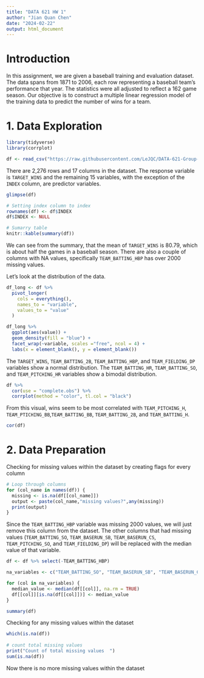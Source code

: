 ```yaml
---
title: "DATA 621 HW 1"
author: "Jian Quan Chen"
date: "2024-02-22"
output: html_document
---
```


# Introduction

In this assignment, we are given a baseball training and evaluation dataset. The data spans from 1871 to 2006, each row representing a baseball team's performance that year. The statistics were all adjusted to reflect a 162 game season. Our objective is to construct a multiple linear regression model of the training data to predict the number of wins for a team. 

# 1. Data Exploration

```r
library(tidyverse)
library(corrplot)
```

```r
df <- read_csv("https://raw.githubusercontent.com/LeJQC/DATA-621-Group-2/main/HW1/moneyball-training-data.csv", show_col_types = FALSE)
```

There are 2,276 rows and 17 columns in the dataset. The response variable is `TARGET_WINS` and the remaining 15 variables, with the exception of the `INDEX` column, are predictor variables. 
```r
glimpse(df)
```

```r
# Setting index column to index
rownames(df) <- df$INDEX
df$INDEX <- NULL

# Sumarry table
knitr::kable(summary(df))
```

We can see from the summary, that the mean of `TARGET_WINS` is 80.79, which is about half the games in a baseball season. There are also a couple of columns with NA values, specifically `TEAM_BATTING_HBP` has over 2000 missing values. 

Let's look at the distribution of the data.
```r
df_long <- df %>%
  pivot_longer(
    cols = everything(), 
    names_to = "variable",
    values_to = "value"
  )

df_long %>%
  ggplot(aes(value)) + 
  geom_density(fill = "blue") + 
  facet_wrap(~variable, scales ="free", ncol = 4) +
  labs(x = element_blank(), y = element_blank())
```

The `TARGET_WINS`, `TEAM_BATTING_2B`, `TEAM_BATTING_HBP`, and `TEAM_FIELDING_DP`  variables show a normal distribution. The `TEAM_BATTING_HR`, `TEAM_BATTING_SO`, and `TEAM_PITCHING_HR` variables show a bimodal distribution.

```r
df %>% 
  cor(use = "complete.obs") %>%
  corrplot(method = "color", tl.col = "black")
```

From this visual, wins seem to be most correlated with `TEAM_PITCHING_H`, `TEAM_PTICHING_BB`,`TEAM_BATTING_BB`, `TEAM_BATTING_2B`, and `TEAM_BATTING_H`.

```r
cor(df)
```

# 2. Data Preparation
Checking for missing values within the dataset by creating flags for every column
```r
# Loop through columns
for (col_name in names(df)) {
  missing <- is.na(df[[col_name]])
  output <- paste(col_name,"missing values?",any(missing))
  print(output)
}
```


Since the `TEAM_BATTING_HBP` variable was missing 2000 values, we will just remove this column from the dataset. The other columns that had missing values (`TEAM_BATTING_SO`, `TEAM_BASERUN_SB`, `TEAM_BASERUN_CS`, `TEAM_PITCHING_SO`, and `TEAM_FIELDING_DP`) will be replaced with the median value of that variable. 

```r
df <- df %>% select(-TEAM_BATTING_HBP)

na_variables <- c("TEAM_BATTING_SO", "TEAM_BASERUN_SB", "TEAM_BASERUN_CS", "TEAM_PITCHING_SO", "TEAM_FIELDING_DP")

for (col in na_variables) {
  median_value <- median(df[[col]], na.rm = TRUE)
  df[[col]][is.na(df[[col]])] <- median_value
}

summary(df)
```


Checking for any missing values within the dataset
```r
which(is.na(df))
 
# count total missing values 
print("Count of total missing values  ")
sum(is.na(df))
```

Now there is no more missing values within the dataset






